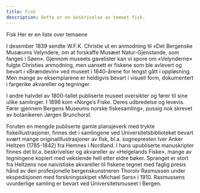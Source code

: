 ```yaml
---
title: Fisk
description: Dette er en beskrivelse av temaet fisk.
---
```



<ContentGrid>

<Hero variant="fisk">
  <HeroImage src="/fisk-hero-ill.png" alt="Fisk" className="border-um-fisk-solid" />
  <HeroContent className="bg-um-fisk-solid">
    <HeroTitle>
      Fisk
    </HeroTitle>
    <HeroDescription>
      Her er en liste over temaene
    </HeroDescription>
  </HeroContent>
</Hero>

I desember 1839 sendte W.F.K. Christie ut en anmodning til «Det Bergenske Musæums Velyndere, om at forskaffe Musæet Natur-Gjenstande, som fanges i Søen». Gjennom museets gavelister kan vi spore om «Velynderne» fulgte Christies anmodning, men uansett er fiskene som ble avlevert og bevart i «Brændevin» ved museet i 1840-årene for lengst gått i oppløsning.  Men mange av eksemplarene er heldigvis bevart i visuell form, dokumentert i fargerike akvareller og tegninger. 

I andre halvdel av 1800-tallet publiserte museet oversikter og fører til sine ulike samlinger. I 1898 kom «Norge’s Fiske. Deres udbredelse og levevis. Fører gjennem Bergens Museums norske fiskesamling», pussig nok skrevet av botanikeren Jørgen Brunchorst. 

Foruten en mengde publiserte gamle plansjeverk med trykte fiskeillustrasjoner, finnes det i samlingene ved Universitetsbiblioteket bevart svært mange originalillustrasjoner av fisk, bl.a. sognepresten Iver Anker Heltzen (1785-1842) fra Hemnes i Nordland. I hans upubliserte manuskripter finnes det bl.a. beskrivelser og akvareller av «Helgelands Fiske», mange av tegningene kopiert med vekslende hell etter eldre bøker. Spranget er stort fra Heltzens noe naivistiske akvareller til fiskene tegnet med faglig presis hånd av den profesjonelle bergenskunstneren Thorolv Rasmussen under ekspedisjonen med forskningsskipet «Michael Sars» i 1910. Rasmussens uvurderlige samling er bevart ved Universitetsmuseet i Bergen. 

<Cards title="Historier om fisk">
  <Card title="Christie og de «mærkelige Fiske»" description="" image="/nav-card-images/vintage-fish-illustration.jpg" imageAlt="Fisk" href="/tema/fisk/christie-og-de-maerkelige-fiske" />
</Cards>

</ContentGrid>